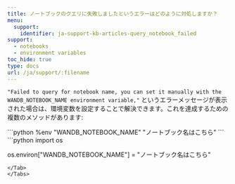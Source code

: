 ```yaml
---
title: ノートブックのクエリに失敗しましたというエラーはどのように対処しますか？
menu:
  support:
    identifier: ja-support-kb-articles-query_notebook_failed
support:
  - notebooks
  - environment variables
toc_hide: true
type: docs
url: /ja/support/:filename
---
```

`"Failed to query for notebook name, you can set it manually with the WANDB_NOTEBOOK_NAME environment variable,"` というエラーメッセージが表示された場合は、環境変数を設定することで解決できます。これを達成するための複数のメソッドがあります:

<Tabs>
<Tab title="Tab">
```python
%env "WANDB_NOTEBOOK_NAME" "ノートブック名はこちら"
```
</Tab>
<Tab title="Tab">
```python
import os

os.environ["WANDB_NOTEBOOK_NAME"] = "ノートブック名はこちら"
```
</Tab>
</Tabs>